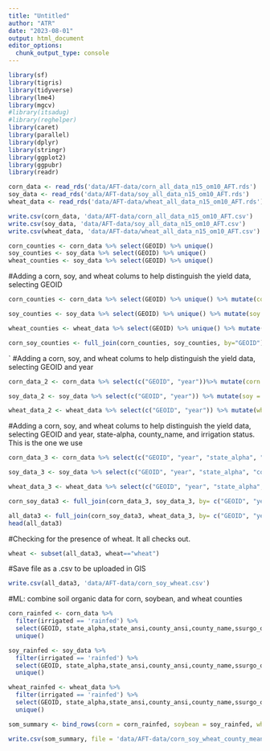 ```yaml
---
title: "Untitled"
author: "ATR"
date: "2023-08-01"
output: html_document
editor_options: 
  chunk_output_type: console
---
```


```r
library(sf)
library(tigris)
library(tidyverse)
library(lme4)
library(mgcv)
#library(itsadug)
#library(reghelper)
library(caret)
library(parallel)
library(dplyr)
library(stringr)
library(ggplot2)
library(ggpubr)
library(readr)
```

```r
corn_data <- read_rds('data/AFT-data/corn_all_data_n15_om10_AFT.rds')
soy_data <- read_rds('data/AFT-data/soy_all_data_n15_om10_AFT.rds')
wheat_data <- read_rds('data/AFT-data/wheat_all_data_n15_om10_AFT.rds')
```


```r

write.csv(corn_data, 'data/AFT-data/corn_all_data_n15_om10_AFT.csv')
write.csv(soy_data, 'data/AFT-data/soy_all_data_n15_om10_AFT.csv')
write.csv(wheat_data, 'data/AFT-data/wheat_all_data_n15_om10_AFT.csv')

```


```r
corn_counties <- corn_data %>% select(GEOID) %>% unique()
soy_counties <- soy_data %>% select(GEOID) %>% unique()
wheat_counties <- soy_data %>% select(GEOID) %>% unique()
```

#Adding a corn, soy, and wheat colums to help distinguish the yield data, selecting GEOID
```r
corn_counties <- corn_data %>% select(GEOID) %>% unique() %>% mutate(corn = 'corn')

soy_counties <- soy_data %>% select(GEOID) %>% unique() %>% mutate(soy = 'soy')

wheat_counties <- wheat_data %>% select(GEOID) %>% unique() %>% mutate(wheat = 'wheat')

corn_soy_counties <- full_join(corn_counties, soy_counties, by="GEOID")

```
`
#Adding a corn, soy, and wheat colums to help distinguish the yield data, selecting GEOID and year
```r
corn_data_2 <- corn_data %>% select(c("GEOID", "year"))%>% mutate(corn = 'corn')

soy_data_2 <- soy_data %>% select(c("GEOID", "year")) %>% mutate(soy = 'soy')

wheat_data_2 <- wheat_data %>% select(c("GEOID", "year")) %>% mutate(wheat = 'wheat')

```

#Adding a corn, soy, and wheat colums to help distinguish the yield data, selecting GEOID and year, state-alpha, county_name, and irrigation status. This is the one we use 
```r
corn_data_3 <- corn_data %>% select(c("GEOID", "year", "state_alpha", "county_name", "Yield_mg_ha",  "irrigated"))%>% mutate(corn = 'corn')

soy_data_3 <- soy_data %>% select(c("GEOID", "year", "state_alpha", "county_name", "Yield_mg_ha", "irrigated")) %>% mutate(soy = 'soy')

wheat_data_3 <- wheat_data %>% select(c("GEOID", "year", "state_alpha", "county_name", "Yield_mg_ha", "irrigated")) %>% mutate(wheat = 'wheat')

corn_soy_data3 <- full_join(corn_data_3, soy_data_3, by= c("GEOID", "year", "state_alpha", "county_name", "irrigated"))

all_data3 <- full_join(corn_soy_data3, wheat_data_3, by= c("GEOID", "year", "state_alpha", "county_name", "irrigated"))
head(all_data3)
```

#Checking for the presence of wheat. It all checks out. 
```r
wheat <- subset(all_data3, wheat=="wheat")
```

#Save file as a .csv  to be uploaded in GIS 
```r
write.csv(all_data3, 'data/AFT-data/corn_soy_wheat.csv')
```

#ML: combine soil organic data for corn, soybean, and wheat counties

```r
corn_rainfed <- corn_data %>% 
  filter(irrigated == 'rainfed') %>%
  select(GEOID, state_alpha,state_ansi,county_ansi,county_name,ssurgo_om_mean) %>%
  unique() 

soy_rainfed <- soy_data %>% 
  filter(irrigated == 'rainfed') %>%
  select(GEOID, state_alpha,state_ansi,county_ansi,county_name,ssurgo_om_mean) %>%
  unique() 

wheat_rainfed <- wheat_data %>%
  filter(irrigated == 'rainfed') %>%
  select(GEOID, state_alpha,state_ansi,county_ansi,county_name,ssurgo_om_mean) %>%
  unique()

som_summary <- bind_rows(corn = corn_rainfed, soybean = soy_rainfed, wheat = wheat_rainfed, .id = 'crop')

write.csv(som_summary, file = 'data/AFT-data/corn_soy_wheat_county_mean_SOM.csv')

```
